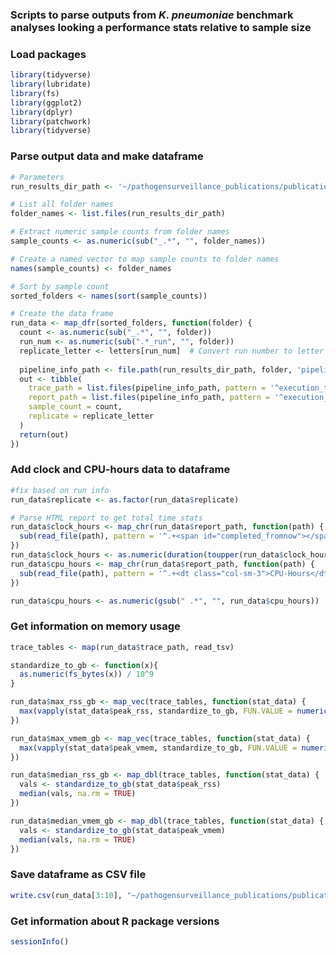 ### Scripts to parse outputs from *K. pneumoniae* benchmark analyses looking a performance stats relative to sample size

### Load packages
```r
library(tidyverse)
library(lubridate)
library(fs)
library(ggplot2)
library(dplyr)
library(patchwork)
library(tidyverse)
```

### Parse output data and make dataframe
```r
# Parameters 
run_results_dir_path <- '~/pathogensurveillance_publications/publication/analyses/performance_benchmarking/data/sample_size'

# List all folder names
folder_names <- list.files(run_results_dir_path)

# Extract numeric sample counts from folder names
sample_counts <- as.numeric(sub("_.*", "", folder_names))

# Create a named vector to map sample counts to folder names
names(sample_counts) <- folder_names

# Sort by sample count
sorted_folders <- names(sort(sample_counts))

# Create the data frame
run_data <- map_dfr(sorted_folders, function(folder) {
  count <- as.numeric(sub("_.*", "", folder))
  run_num <- as.numeric(sub(".*_run", "", folder))
  replicate_letter <- letters[run_num]  # Convert run number to letter
  
  pipeline_info_path <- file.path(run_results_dir_path, folder, 'pipeline_info')
  out <- tibble(
    trace_path = list.files(pipeline_info_path, pattern = '^execution_trace', full.names = TRUE),
    report_path = list.files(pipeline_info_path, pattern = '^execution_report', full.names = TRUE),
    sample_count = count,
    replicate = replicate_letter
  )
  return(out)
})
```

### Add clock and CPU-hours data to dataframe
```r
#fix based on run info
run_data$replicate <- as.factor(run_data$replicate)

# Parse HTML report to get total time stats
run_data$clock_hours <- map_chr(run_data$report_path, function(path) {
  sub(read_file(path), pattern = '^.+<span id="completed_fromnow"></span>duration: <strong>(.+?)</strong>.+$', replacement = '\\1')
})
run_data$clock_hours <- as.numeric(duration(toupper(run_data$clock_hours))) / 60 / 60
run_data$cpu_hours <- map_chr(run_data$report_path, function(path) {
  sub(read_file(path), pattern = '^.+<dt class="col-sm-3">CPU-Hours</dt>\n        <dd class="col-sm-9"><samp>(.+?)</samp></dd>.+$', replacement = '\\1')
})

run_data$cpu_hours <- as.numeric(gsub(" .*", "", run_data$cpu_hours))
```

### Get information on memory usage
```r
trace_tables <- map(run_data$trace_path, read_tsv)

standardize_to_gb <- function(x){
  as.numeric(fs_bytes(x)) / 10^9
}

run_data$max_rss_gb <- map_vec(trace_tables, function(stat_data) {
  max(vapply(stat_data$peak_rss, standardize_to_gb, FUN.VALUE = numeric(1)), na.rm = TRUE)
})

run_data$max_vmem_gb <- map_vec(trace_tables, function(stat_data) {
  max(vapply(stat_data$peak_vmem, standardize_to_gb, FUN.VALUE = numeric(1)), na.rm = TRUE)
})

run_data$median_rss_gb <- map_dbl(trace_tables, function(stat_data) {
  vals <- standardize_to_gb(stat_data$peak_rss)
  median(vals, na.rm = TRUE)
})

run_data$median_vmem_gb <- map_dbl(trace_tables, function(stat_data) {
  vals <- standardize_to_gb(stat_data$peak_vmem)
  median(vals, na.rm = TRUE)
})
```

### Save dataframe as CSV file
```r
write.csv(run_data[3:10], "~/pathogensurveillance_publications/publication/analyses/performance_benchmarking/results/sample_size/performance_stats_sample_size.csv", row.names = FALSE)
```

### Get information about R package versions
```r
sessionInfo()
```